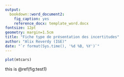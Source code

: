 ```yaml
---
output:
  bookdown::word_document2:
    fig_caption: yes
    reference_docx: template_word.docx
fontsize: 12pt
geometry: margin=1.5cm
title: "Fiche type de présentation des incertitudes"
author: "Alix Reverdy (IGE)"
date: "`r format(Sys.time(), '%d %B, %Y')`"
---
```




```r
plot(mtcars)
```

this is \@ref(fig:test1)

